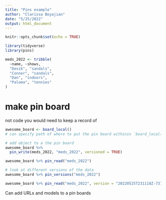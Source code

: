 ```yaml
---
title: "Pins example"
author: "Clarissa Boyajian"
date: "5/25/2022"
output: html_document
---
```


```r
knitr::opts_chunk$set(echo = TRUE)

library(tidyverse)
library(pins)
```


```r
meds_2022 <- tribble(
  ~name, ~shows,
  "Desik", "sandals",
  "Conner", "sandals",
  "Dan", "indoors",
  "Paloma", "tennies"
)
```

# make pin board
not code you would need to keep a record of

```r
awesome_board <- board_local()
# can specify path of where to put the pin board withinin `board_local()` function
```


```r
# add object to a the pin board
awesome_board %>% 
  pin_write(meds_2022, "meds_2022", versioned = TRUE)
```


```r
awesome_board %>% pin_read("meds_2022")
```
```r
# look at different versions of the data
awesome_board %>% pin_versions("meds_2022")
```


```r
awesome_board %>% pin_read("meds_2022", version = "20220525T231118Z-737bd")
```

Can add URLs and models to a pin boards